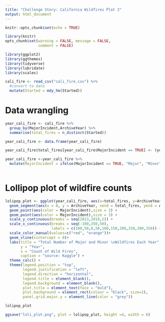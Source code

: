 ```yaml
---
title: "Challenge Story: California Wildfires Plot 2"
output: html_document
---
```


```r
knitr::opts_chunk$set(echo = TRUE)
```

```r
library(knitr)
opts_chunk$set(warning = FALSE, message = FALSE, 
               comment = FALSE)
```

```r
library(ggplot2)
library(ggthemes)
library(tidyverse)
library(lubridate)
library(scales)

cali_fire <- read_csv("cali_fire.csv") %>% 
  #convert to date
  mutate(Started = mdy_hm(Started))
```

# Data wrangling 
```r
year_cali_fire <- cali_fire %>%
  group_by(MajorIncident,ArchiveYear) %>%
  summarise(total_fires = n_distinct(Started))

year_cali_fire <- data.frame(year_cali_fire)

year_cali_fire$total_fires[year_cali_fire$MajorIncident == TRUE] <- (year_cali_fire$total_fires[year_cali_fire$MajorIncident == TRUE])*-1

year_cali_fire <-year_cali_fire %>% 
  mutate(MajorIncident = ifelse(MajorIncident == TRUE, "Major", "Minor"))
  

```

# Lollipop plot of wildfire counts

```r
lolipop_plot <- ggplot(year_cali_fire, aes(x=total_fires, y=ArchiveYear, color = MajorIncident)) +
  geom_segment(aes(x = 0, y = ArchiveYear, xend = total_fires, yend = ArchiveYear, color = MajorIncident)) +
  geom_point(aes(color = MajorIncident),size = 3) +
  geom_point(aes(color = MajorIncident),size = 3) +
  scale_y_continuous(breaks = seq(2013,2019,1)) +
  scale_x_continuous(breaks = seq(-100,350,50),
                     labels = c(100,50,0,50,100,150,200,250,300,350)) +
  scale_color_manual(values=c("red", "orange"))+
  geom_vline(xintercept = 0)+
  labs(title = "Total Number of Major and Minor \nWildfires Each Year",
       y = "Year",
       x = "Count of Wild Fires",
       caption = "source: Kaggle") +
  theme_calc() +
  theme(legend.position = "top",
        legend.justification = "left",
        legend.direction = "horizontal",
        legend.title = element_blank(),
        legend.background = element_blank(),
        plot.title = element_text(face = "bold"),
        plot.background = element_rect(colour = "black", size=2),
        panel.grid.major.y = element_line(color = "grey"))

lolipop_plot    
```


```r
ggsave("loli_plot.png", plot = lolipop_plot, height =4, width = 6)
```


